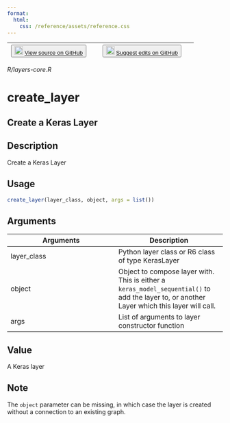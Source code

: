 ```yaml
---
format:
  html:
    css: /reference/assets/reference.css
---
```


| <button class="button"> ![](/reference/assets/GitHub-Mark-32px.png){width="20"} [View source on GitHub](https://github.com/rstudio/keras//blob/main/R/layers-core.R) </button> | <button class="button"> ![](/reference/assets/GitHub-Mark-32px.png){width="20"} [Suggest edits on GitHub](https://github.com/rstudio/keras//edit/main/R/layers-core.R) </button> |
|:------------------------------:|:--------------------------------------:|

*R/layers-core.R*

# create_layer

## Create a Keras Layer

## Description
Create a Keras Layer 


## Usage
```r
create_layer(layer_class, object, args = list()) 
```

## Arguments
|Arguments|Description|
|---|---|
| layer_class | Python layer class or R6 class of type KerasLayer |
| object | Object to compose layer with. This is either a `keras_model_sequential()` to add the layer to, or another Layer which this layer will call. |
| args | List of arguments to layer constructor function |



## Value
A Keras layer 

## Note
The `object` parameter can be missing, in which case the layer is created without a connection to an existing graph. 



